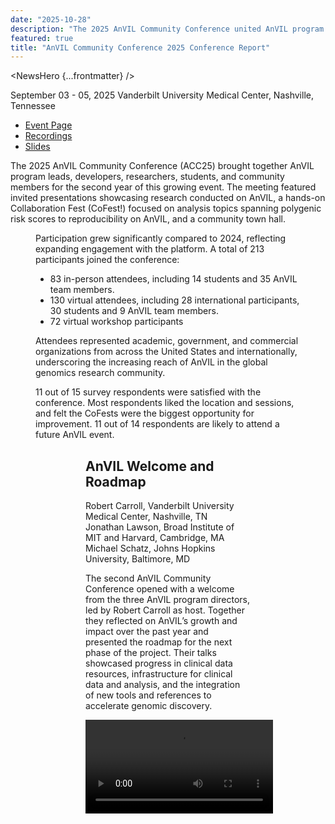 ```yaml
---
date: "2025-10-28"
description: "The 2025 AnVIL Community Conference united AnVIL program leads, developers, community members, and novice users for the very first time!"
featured: true
title: "AnVIL Community Conference 2025 Conference Report"
---
```


<NewsHero {...frontmatter} />

September 03 - 05, 2025
Vanderbilt University Medical Center, Nashville, Tennessee

- [Event Page](/events/anvil2025-community-conference)
- [Recordings](https://www.youtube.com/playlist?list=PL6aYJ_0zJ4uDbUn28tves8OKwrDB7dN32)
- [Slides](https://drive.google.com/file/d/1w71hZewgD4ulA8Js_1Hnheul_khftvb4/view?usp=sharing)

The 2025 AnVIL Community Conference (ACC25) brought together AnVIL program leads, developers, researchers, students, and community members for the second year of this growing event. The meeting featured invited presentations showcasing research conducted on AnVIL, a hands-on Collaboration Fest (CoFest!) focused on analysis topics spanning polygenic risk scores to reproducibility on AnVIL, and a community town hall.

<Figure
  alt="Group photo from ACC 2025"
  caption="A group photo from the first AnVIL Community Conference 2025 in Nashville, TN."
  src="/consortia/news/acc2025-group.webp"
/>

Participation grew significantly compared to 2024, reflecting expanding engagement with the platform. A total of 213 participants joined the conference:

- 83 in-person attendees, including 14 students and 35 AnVIL team members.
- 130 virtual attendees, including 28 international participants, 30 students and 9 AnVIL team members.
- 72 virtual workshop participants

Attendees represented academic, government, and commercial organizations from across the United States and internationally, underscoring the increasing reach of AnVIL in the global genomics research community.

<Alert icon={false} severity="info">
11 out of 15 survey respondents were satisfied with the conference. Most respondents liked the location and sessions, and felt the CoFests were the biggest opportunity for improvement. 11 out of 14 respondents are likely to attend a future AnVIL event.
</Alert>

<Figure
  alt="World Map of community registration at the AnVIL Community Conference 2025, in-person and virtual."
  caption="World Map of community registration at the AnVIL Community Conference 2025, in-person and virtual."
  src="/consortia/news/acc2025-world-map.webp"
/>

<Figure
  alt="United States Map of community attendance at the AnVIL Community Conference 2025, in-person and virtual."
  caption="United States Map of community attendance at the AnVIL Community Conference 2025, in-person and virtual."
  src="/consortia/news/acc2025-us-map.webp"
/>

## AnVIL Welcome and Roadmap

Robert Carroll, Vanderbilt University Medical Center, Nashville, TN\
Jonathan Lawson, Broad Institute of MIT and Harvard, Cambridge, MA\
Michael Schatz, Johns Hopkins University, Baltimore, MD

The second AnVIL Community Conference opened with a welcome from the three AnVIL program directors, led by Robert Carroll as host. Together they reflected on AnVIL’s growth and impact over the past year and presented the roadmap for the next phase of the project. Their talks showcased progress in clinical data resources, infrastructure for clinical data and analysis, and the integration of new tools and references to accelerate genomic discovery.

<Video src="https://www.youtube.com/embed/VWpbq9QZd3I" />

### Clinical and Phenotypic Data – Robert Carroll

Robert Carroll welcomed attendees and highlighted AnVIL’s expanding role in supporting clinical and translational genomics. He described AnVIL's leadership in developing standardized data models, dictionaries, and provenance tracking, as well as modernized pipelines that make clinical data harmonization more efficient, reproducible, and scalable. Updates included progress on the i2b2 platform for federated data querying, as well as new pipelines for polygenic risk scores and kinship analysis. Advances in seqr were also discussed, including a scalable back-end, variant-level matching across ~65,000 exomes and genomes, and new workflows enabling patient-contributed data through GenomeConnect. Robert emphasized that these innovations are positioning AnVIL to support harmonized clinical data at scale, bringing together consortia, clinicians, and researchers in a secure environment.

### Terra Updates – Jonathan Lawson

Jonathan Lawson shared updates from Terra, the cloud orchestrator within AnVIL that provisions secure resources and coordinates workflows across tools like Galaxy, Bioconductor, Dockstore, RStudio, and WDL pipelines. One significant announcement was a new imputation service jointly developed with the All of Us program. Built from a combined panel of genomes from both AnVIL and All of Us, this represents the largest imputation reference panel to date, with more than 515,000 genomes. Jonathan also described improvements to self-service data ingestion, which streamline data submission processes, and the introduction of quarterly data releases. AnVIL now hosts approximately 8.4 PB of data across more than 120 dbGaP accessions and over 100 consent codes. He previewed features from the Terra roadmap, including new cost management tools and expanded scientific services, emphasizing that the platform remains firmly focused on providing robust and sustainable access through Google Cloud.

Terra Feature Roadmap: https://support.terra.bio/hc/en-us/sections/30968105851931-Terra-Roadmap 

### The Next Phase of AnVIL – Michael Schatz

Michael Schatz discussed AnVIL’s ongoing integration of state-of-the-art genomic references and analysis pipelines. In addition to the well-used GRCh38 reference, recent accomplishments include onboarding the Human Pangenome Reference Consortium (HPRC), and the telomere-to-telomere (T2T-CHM13) reference. The AnVIL team is actively onboarding and assessing the best-in-class variant calling pipelines and tooling such as DeepVariant, DRAGEN, and Parabricks. Michael also highlighted advances in user support and experience: from Galaxy’s AI-driven analysis guidance to expanded Bioconductor resources and the deployment of local and commercial LLMs for interactive assistance. These capabilities aim to lower barriers for researchers of all backgrounds, ensuring they can harness the full potential of the AnVIL ecosystem for large-scale and AI/ML-driven genomics.

Together, the directors outlined a vision for AnVIL as a secure, interoperable, and researcher-friendly platform. The roadmap for the coming years emphasizes harmonized clinical and phenotypic data, robust Google Cloud infrastructure, and innovative tools that will empower the genomics community to pursue discoveries in precision health at unprecedented scale.

### Invited Talks

The AnVIL Community Conference hosted four talks from investigator teams using the AnVIL and other cloud resources to support their genomic analyses.

#### Somatic loss of X and Y chromosomes affects tumor gene expression

Melissa A. Wilson, PhD, National Human Genome Research Institute

<Video src="https://www.youtube.com/embed/_0Uwche5r88"/>

#### What’s New and What’s Next with the All of Us Research Program

Paul A. Harris, PhD, Vanderbilt University Medical Center

<Video src="https://www.youtube.com/embed/TdSIOPf6Oa8"/>

#### Ten years of genetic epidemiology in the cloud: How open architecture has won the day

Alisa Manning, PhD, Broad Institute of MIT and Harvard, Massachusetts General Hospital, Harvard Medical School

<Video src="https://www.youtube.com/embed/WVLSi7YW7-E"/>

#### Our Dynamic Genome: how we leverage AnVIL to empower genomic discovery and clinical translation

Alexander G. Bick, MD, PhD, Vanderbilt University Medical Center

<Video src="https://www.youtube.com/embed/vJjWZg1HiOc"/>

<Alert icon={false} severity="info">
11 out of 14 survey respondents gave the top rating to the invited speaker session
</Alert>

### Submitted Talks

This year, the AnVIL Community Conference welcomed abstract submissions for abstract-selected talks from the developer and researcher communities using AnVIL.

#### The All of Us and AnVIL Imputation Service

Beth Sheets, MS, Broad Institute of MIT and Harvard

<Video src="https://www.youtube.com/embed/q-D7CmFi0Nk"/>

All of Us and AnVIL Imputation Service:  https://terra.bio/introducing-the-all-of-us-anvil-imputation-service/ 

#### Decoding the Molecular Heterogeneity of Severe Acute Malnutrition through Integrated Multi-Omics and Cloud-Enabled, AI-Driven Analyses
Yixing Han, PhD, National Human Genome Research Institute

<Video src="https://www.youtube.com/embed/JSOg-9LhhWY?start=20"/>

#### Exploring the genetic architecture of human social music-making enjoyment

Tanguy Rubat du Mérac, PhD Candidate, Vanderbilt Genetics Institute

<Video src="https://www.youtube.com/embed/JSOg-9LhhWY?start=1001"/>

#### AnVIL for education: Current directions and future challenges teaching undergraduate biology through course-based student research experiences on the cloud

Sayumi York, PhD, Notre Dame of Maryland University

<Video src="https://www.youtube.com/embed/JSOg-9LhhWY?start=2076"/>

<Alert icon={false} severity="info">
12 out of 14 survey respondents gave the top rating to the abstract-selected speaker sessions
</Alert>

### Poster Session

Prior to the poster session, abstract submitters were invited to give Poster Lightning Talks to describe the work presented in their poster. The meeting featured 16 community-contributed posters.

<Video src="https://www.youtube.com/embed/Z_xTenvwRDo"/>

### Community Forum

The Community Forum was an open opportunity for a full audience discussion on any topics of interest to the community. The discussion spanned compliance with new federal data security guidelines, sustainability in community support, functionality to display summary-level results, engagement with a broader set of communities, and requirements of data access for potential researchers not connected to a dbGaP recognized institution.

<Video src="https://www.youtube.com/embed/yVJirnOVxCQ"/>

The key takeaways from the community session were:

- AnVIL is compliant with the new NIH guidelines for secure storage of controlled access datasets (NOT-OD-24-157), meeting the NIST SP 800-171, and AnVIL serves as a good place for controlled access data storage. However, the administrative process with institutions and signing officials to trust & adopt AnVIL is not yet clear. There are educational and awareness needs to support institutions in embracing cloud-first and AnVIL.
  - The AnVIL team also will be attending conferences like NCURA and ASHG to connect with and share information with administrative personnel on how to rely on AnVIL, as well as developing materials to support researchers to understand this.
- AnVIL’s userbase is growing and the team is eager to sustain user support for a growing community. 
  - The team relies on training trainers and building up community members to scale support and knowledge sharing among users. Over time, users posting their publications, publicizing their workflows through Dockstore and other resources, asking their questions on the Support Forum - all contribute to a rich resource ecosystem where users are able to learn from previous work, like we see in the Galaxy and Bioconductor communities.
  - Developing Featured Workspaces as gold standard examples of data organization, analysis, and sharing will help contribute to this resource.
  - Seeding the community with users who are able to engage deeply and encouraging them to use all the functions and features of AnVIL will grow up a community around these users’ or consortia’s resources, and highlight to other groups the advantages of using AnVIL.
- Users were interested in exploring more ways to share results and summarized results and statistics (e.g., beyond a GWAS). This functionality has been developed by groups in different ways, primarily the AnVIL team has seen users use the Workspace Dashboard space to share some results details or develop shiny apps that enable researchers to interact with an interface to explore data.
  - There are a number of large biobanks that have done phenome or genome wide summaries, and users have a challenge interacting with the massive summary files. Each of these often comes with its own browser, but it’s challenging to look across these resources, and this could be an opportunity for AnVIL.
  - AnVIL doesn’t currently support persistent user interfaces or multi-tenant apps, though these would enable some features folks are interested in.
  - AnVIL holds legacy datasets from NHGRI consortia which are in process of going through harmonization to improve its utility and reusability.
- The community was interested to engage less traditional potential researchers on AnVIL (e.g., high school students, medical librarians, general public). The team has had focused efforts with the Genomic Data Science Community Network from a wide range of institutions R1s to Community Colleges and beyond. There have been efforts to engage with international communities as well with a virtual workshop in Sri Lanka in January 2025. 
  - A challenge is that cloud compute credits can be offered for a limited time, and it can be difficult to empower these groups when credits are used or the offering period expires.
  - Another challenge is that users require backing by a recognized institution to be able to access controlled-access datasets. There are over 1.2 PB of non-restricted access datasets, which can be a very valuable resource for students & citizen scientists.
  - AnVIL follows the mandate to protect participants’ data in accordance with their consent and aims to make data access and reuse more available to a broad set of researchers and potential researchers. The community is supportive of NIH and dbGaP, which manage these controls, to explore broadening methods of data access for students.

### CoFests! 

CollaborationFests!, also known as CoFests!, are collaborative work events where we expand and improve the AnVIL community and the AnVIL ecosystem. At ACC2025, there were three CoFest! Sessions.

#### Pre-conference Virtual AnVIL Workshop

Scientific Lead: Ava Hoffman, PhD, Fred Hutch Cancer Center\
Outreach Coordinator: Natalie Kucher, Johns Hopkins University

Held ahead of the AnVIL Community Conference, this live, virtual workshop provided participants with an interactive introduction to the AnVIL platform. The two-hour session guided attendees through the fundamentals of navigating AnVIL, exploring data, and launching cloud-based analyses using state-of-the-art bioinformatics tools. Designed as an accessible entry point for new users, the workshop emphasized hands-on learning, allowing participants to familiarize themselves with the platform’s interface and core features before the in-person CoFest sessions.

<Video src="https://www.youtube.com/embed/fIWHxrPEyFo" />

The key takeaways from this session were:

- Provide context for people new to AnVIL before the conference and build excitement
- Increase accessibility for participants who can’t attend in-person
- Spread out time spent online to decrease Zoom fatigue
- Build awareness of training material and support form and grow community

#### AnVIL101

Scientific Lead: Ava Hoffman, PhD, Fred Hutch Cancer Center\
Outreach Coordinator: Natalie Kucher, Johns Hopkins University

New to AnVIL? This hands-on CoFest! session provided participants with a comprehensive introduction to the platform. Attendees were guided through creating and managing an AnVIL workspace, accessing data from multiple sources including public repositories like the SRA, protected sources such as dbGaP, and personal datasets, and running analysis workflows in the cloud. The session emphasized practical exercises in moving data into Google Cloud, preparing Jupyter notebooks compute environments, and executing workflows to ensure reproducible analysis.

The key takeaways from this session were:

- Learned how to create and manage AnVIL workspaces and launch compute environments.
- Explored interactive compute environments via Jupyter notebooks to work with data.
- Gained hands-on experience importing data from SRA and personal sources into AnVIL.
- Learned about next steps for getting protected data (e.g., from dbGaP) onto AnVIL or locating data in the AnVIL Data Explorer.
- Discovered workflows using Dockstore.
- Ran workflows to transfer data using WDL scripts and cloud storage best practices.
- Developed familiarity with Google Cloud Storage concepts, including buckets and persistent disks, to manage workspace data.

This session lowered the entry barrier for researchers new to cloud-based genomic analysis, giving them the tools to leverage AnVIL’s capabilities effectively. Many participants were curious about next steps.

![AnVIL101](/consortia/news/acc2025-anvil101.webp)

#### Polygenic Risk Score (PRS) Analysis in AnVIL

Scientific Lead: Matthew Lebo, PhD & Shruti Parpattedar, MS, Harvard Medical School\
Outreach Coordinator: Elizabeth Humphries, PhD, Fred Hutch Cancer Center

This track, run by the AnVIL Clinical Resource team, consisted of both an overview and a hands-on workshop to provide individuals with an understanding of polygenic scores and how to run and evaluate them in AnVIL. First, we level-set by providing an overview of the current state of polygenic analysis, with a focus on polygenic risk scores (PRS). Next, we jointly worked with participants to run PRS mix analyses in AnVIL using the WDL framework. These tasks increased in complexity in terms of analytical components of the workflow, with the goal of enabling users to run the WDL on their own. We also engaged with participants to get feedback and create user-friendly documents to enable processing of this workflow once published to the broader community. 

The key takeaways from this session were:

- Learned about Polygenic Risk Scores (PRS) and Polygenic Score (PGS) Catalogue.
- Learned about PRS mix scores and how to calculate them.
- Learned how to run a Polygenic Risk Score (PRS) WDL workflow on AnVIL.
- Lots of tracking and troubleshooting.

![PRS](/consortia/news/acc2025-prs.webp)

#### AnVIL Mini Hack: Reproducibility in Action!

Scientific Lead: Allissa Dillman, BioDataSage, Montgomery College\
Outreach Coordinator: Kate Isaac, Fred Hutch Cancer Center

Reproducibility can be deceptively challenging in computational genomics. In this hands-on mini-hackathon, participants explored the intricacies of reproducing figures from the MAGE RNA sequencing study using real omics data from the 1000 Genomes Project and MAGE. Teams were encouraged not only to recreate published figures but also to design new visualizations from these open datasets. The session emphasized that computational reproducibility requires creativity, problem-solving, and detective work beyond simply following protocols.

The key takeaways for this session were:

- Hands-on experience with cloud-based tools on AnVIL to explore and reproduce RNA-seq analyses.
- Gained familiarity with public datasets from the MAGE and 1000 Genomes datasets.
- Learned best practices for managing and organizing analysis in an AnVIL workspace.
- Developed problem-solving skills for interpreting published results and creating new visualizations from open data.

![Reproducibility](/consortia/news/acc2025-reproducibility.webp)

### Summary

The second AnVIL Community Conference brought together the leads, developers, and users of AnVIL to showcase exciting research performed on the platform, highlight current capabilities, and gather community input to guide future offerings and adoption of cloud computing for genomics research. Building on the inaugural event, ACC2025's expanded programming included poster sessions, submitted community talks, and lightning talks, creating a richer, more interactive program for participants.

Participation grew significantly compared to 2024, reflecting expanding community engagement. A total of 213 participants joined the conference: 83 in-person and 130 virtual attendees. Through keynote talks, hands-on workshops and collaboration sessions, poster presentations, and interactive discussions, the conference highlighted opportunities, priorities, and future directions for AnVIL to support the genomics community at scale.

<Figure
  alt="A photo of the audience at the AnVIL Community Conference 2025."
  caption="A photo of the audience at the AnVIL Community Conference 2025."
  src="/consortia/news/acc2025-audience.webp"
  />

#### Feedback

A few quotes from our attendees:

“I was very skeptical before I attended but now I am very interested in using AnVIL. The conference was a success! Thank you.”

“I thought that all of the talks were very engaging, I liked the pace of the meeting and the mix of speakers/topics. I also felt like most speakers were very energetic and the energy was very positive.”

“I'm glad that I attended this meeting!”

“[I liked the] Formal and informal networking opportunities; loved the Community Forum ("townhall" session); liked the buffet style food which encouraged additional networking”

“Great talks and community!”

